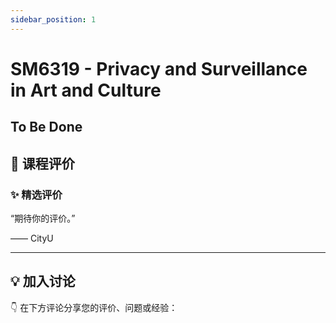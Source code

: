 ```yaml
---
sidebar_position: 1
---
```



# SM6319 - Privacy and Surveillance in Art and Culture

## To Be Done

## **💬 课程评价**

### ✨ **精选评价**
<div className={commentStyles.commentBox}>
    <p className={commentStyles.commentText}>
        “期待你的评价。”
    </p>
    <p className={commentStyles.commentAuthor}>—— CityU</p>
</div>

---

## **💡 加入讨论**

👇 在下方评论分享您的评价、问题或经验：
<Utterances />
